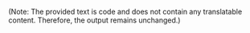 
<Swagger url='/swagger/user.json' />

(Note: The provided text is code and does not contain any translatable content. Therefore, the output remains unchanged.)
